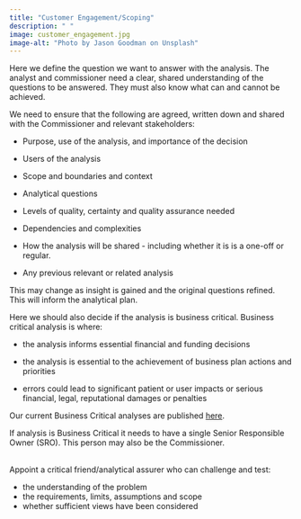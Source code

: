 ```yaml
---
title: "Customer Engagement/Scoping"
description: " "
image: customer_engagement.jpg
image-alt: "Photo by Jason Goodman on Unsplash"
---
```


Here we define the question we want to answer with the analysis. The analyst and commissioner need a clear, shared understanding of the questions to be answered. They must also know what can and cannot be achieved. 

We need to ensure that the following are agreed, written down and shared with the Commissioner and relevant stakeholders: 
 

- Purpose, use of the analysis, and importance of the decision 

- Users of the analysis 

- Scope and boundaries and context 

- Analytical questions 

- Levels of quality, certainty and quality assurance needed 

- Dependencies and complexities 

- How the analysis will be shared - including whether it is is a one-off or regular.  

- Any previous relevant or related analysis 

This may change as insight is gained and the original questions refined. This will inform the analytical plan. 

Here we should also decide if the analysis is business critical. Business critical analysis is where: 

- the analysis informs essential financial and funding decisions 

- the analysis is essential to the achievement of business plan actions and priorities 

- errors could lead to significant patient or user impacts or serious financial, legal, reputational damages or penalties 

Our current Business Critical analyses are published [here](https://www.gov.uk/government/publications/business-critical-models-for-department-of-health-and-social-care/e388ec88-b910-4df4-ad63-7ea492df81de#nhs-business-services-authority-nhsbsa).

If analysis is Business Critical it needs to have a single Senior Responsible Owner (SRO). This person may also be the Commissioner. 

::: {.callout-note title="Scoping Assurance" appearance="minimal" icon=false}
<br>
Appoint a critical friend/analytical assurer who can challenge and test:

- the understanding of the problem
- the requirements, limits, assumptions and scope
- whether sufficient views have been considered

:::